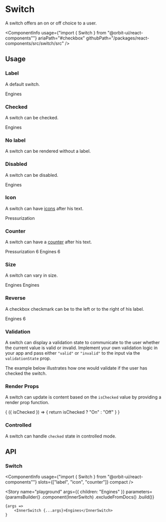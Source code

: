 
<Meta
    title="Components/Switch"
    id="switch"
/>

# Switch

<Tagline>A switch offers an on or off choice to a user.</Tagline>

<ComponentInfo
    usage={"import { Switch } from \"@orbit-ui/react-components\""}
    ariaPath="#checkbox"
    githubPath="/packages/react-components/src/switch/src"
/>

## Usage

### Label

A default switch.

<Canvas>
    <Story name="default">
        <Switch>Engines</Switch>
    </Story>
</Canvas>

### Checked

A switch can be checked.

<Canvas>
    <Story name="checked">
        <Switch defaultChecked>Engines</Switch>
    </Story>
</Canvas>


### No label

A switch can be rendered without a label.

<Canvas>
    <Story name="no label">
        <Switch />
    </Story>
</Canvas>

### Disabled

A switch can be disabled.

<Canvas>
    <Story name="disabled">
        <Switch disabled>Engines</Switch>
    </Story>
</Canvas>

### Icon

A switch can have [icons](?path=/docs/icon-gallery--page) after his text.

<Canvas>
    <Story name="icon">
        <Switch>
            <Text>Pressurization</Text>
            <LightbulbIcon />
        </Switch>
    </Story>
</Canvas>

### Counter

A switch can have a [counter](?path=/docs/counter--default-story) after his text.

<Canvas>
    <Story name="counter">
        <Inline>
            <Switch>
                <Text>Pressurization</Text>
                <Counter>6</Counter>
            </Switch>
            <Switch>
                <Text>Engines</Text>
                <Counter variant="divider">6</Counter>
            </Switch>
        </Inline>
    </Story>
</Canvas>

### Size

A switch can vary in size.

<Canvas>
    <Story name="size">
        <Inline verticalAlign="end">
            <Switch size="sm">Engines</Switch>
            <Switch>Engines</Switch>
        </Inline>
    </Story>
</Canvas>

### Reverse

A checkbox checkmark can be to the left or to the right of his label.

<Canvas>
    <Story name="reverse">
        <Switch reverse>
            <InfoIcon />
            <Text>Engines</Text>
            <Counter variant="divider">6</Counter>
        </Switch>
    </Story>
</Canvas>

### Validation

A switch can display a validation state to communicate to the user whether the current value is valid or invalid. Implement your own validation logic in your app and pass either `"valid"` or `"invalid"` to the input via the `validationState` prop.

The example below illustrates how one would validate if the user has checked the switch.

<FileCanvas filePath="/switch/docs/CheckedValidation">
    <CheckedValidation />
</FileCanvas>

### Render Props

A switch can update is content based on the `isChecked` value by providing a render prop function.

<Canvas>
    <Story name="render props">
        <Switch>
            {
                ({ isChecked }) => {
                    return isChecked ? "On" : "Off"
                }
            }
        </Switch>
    </Story>
</Canvas>

### Controlled

A switch can handle `checked` state in controlled mode.

<FileCanvas filePath="/switch/docs/ControlledSwitch">
    <ControlledSwitch />
</FileCanvas>

## API

### Switch

<ComponentInfo
    usage={"import { Switch } from \"@orbit-ui/react-components\""}
    slots={["label", "icon", "counter"]}
    compact
/>

<ArgsTable of={InnerSwitch} />

<Story
    name="playground"
    args={{
        children: "Engines"
    }}
    parameters={paramsBuilder()
        .component(InnerSwitch)
        .excludeFromDocs()
        .build()}
>
    {args =>
        <InnerSwitch {...args}>Engines</InnerSwitch>
    }
</Story>

